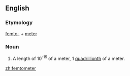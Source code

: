 ==English==

===Etymology===
[[femto-]] + [[meter]]

===Noun===
{{en-noun}}

# {{physics}}A length of 10<sup>-15</sup> of a meter, 1 [[quadrillionth]] of a meter.

[[zh:femtometer]]